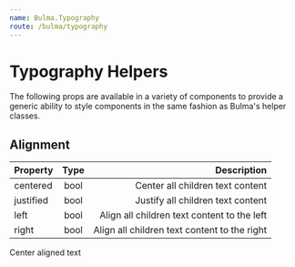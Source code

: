 ```yaml
---
name: Bulma.Typography
route: /bulma/typography
---
```


# Typography Helpers

The following props are available in a variety of components to provide a generic ability to style components in the same fashion as Bulma's helper classes.

## Alignment

| Property  | Type |                                  Description |
|:----------|:----:|---------------------------------------------:|
| centered  | bool |             Center all children text content |
| justified | bool |            Justify all children text content |
| left      | bool |  Align all children text content to the left |
| right     | bool | Align all children text content to the right |


<Playground>
    <Container centered>
      <div style={{backgroundColor: 'lightblue'}}>Center aligned text</div>
    </Container>
</Playground>
